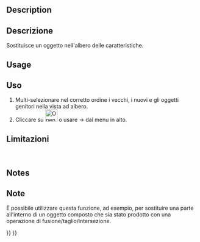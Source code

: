 <languages/>

<div class="mw-translate-fuzzy">
{{Docnav/it|[[OpenSCAD_ColorCodeShape/it|Codice Colore Forma]]|[[OpenSCAD_RemoveSubtree/it|Elimina Ramo]]|[[OpenSCAD_Workbench/it|OpenSCAD]]|IconL=OpenSCAD_ColorCodeShape.png|IconC=OpenSCADWorkbench.svg|IconR=OpenSCAD_RemoveSubtree.png}}
</div>

<div class="mw-translate-fuzzy">
{{GuiCommand/it|Name=OpenSCAD ReplaceObject|Name/it=Sostituisci oggetto|MenuLocation=OpenSCAD → Sostituisci oggetto‏‎||Workbenches=[[OpenSCAD_Workbench/it|OpenSCAD]]|Shortcut=|SeeAlso=}}
</div>

==Description== 

<div class="mw-translate-fuzzy">
==Descrizione==
Sostituisce un oggetto nell'albero delle caratteristiche.
</div>

==Usage== 

<div class="mw-translate-fuzzy">
==Uso==
#Multi-selezionare nel corretto ordine i vecchi, i nuovi e gli oggetti genitori nella vista ad albero.
#Cliccare su [[Image:OpenSCAD_ReplaceObject.png|32px]] o usare {{KEY| OpenSCAD}}  →  {{KEY|[[Image:OpenSCAD_ReplaceObject.png|32px]] Sostituisci oggetto}} dal menu in alto.
</div>

<span id="Limitations"></span>
<div class="mw-translate-fuzzy">
==Limitazioni==
<br />
</div>


==Notes== 

<div class="mw-translate-fuzzy">
==Note==
È possibile utilizzare questa funzione, ad esempio, per sostituire una parte all'interno di un oggetto composto che sia stato prodotto con una operazione di fusione/taglio/intersezione.
<br />
</div>


<div class="mw-translate-fuzzy">
{{Docnav/it|[[OpenSCAD_ColorCodeShape/it|Codice Colore Forma]]|[[OpenSCAD_RemoveSubtree/it|Elimina Ramo]]|[[OpenSCAD_Workbench/it|OpenSCAD]]|IconL=OpenSCAD_ColorCodeShape.png|IconC=OpenSCADWorkbench.svg|IconR=OpenSCAD_RemoveSubtree.png}}
</div>

{{OpenSCAD_Tools_navi{{#translation:}}}}
{{Userdocnavi{{#translation:}}}}